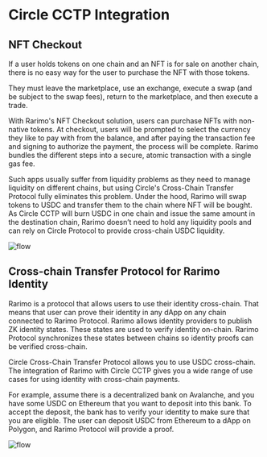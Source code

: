 # Circle CCTP Integration

## NFT Checkout

If a user holds tokens on one chain and an NFT is for sale on another chain, there is no easy way for the user to purchase the NFT with those tokens.

They must leave the marketplace, use an exchange, execute a swap (and be subject to the swap fees), return to the marketplace, and then execute a trade.

With Rarimo's NFT Checkout solution, users can purchase NFTs with non-native tokens. At checkout, users will be prompted to select the currency they like to pay with from the balance, and after paying the transaction fee and signing to authorize the payment, the process will be complete. Rarimo bundles the different steps into a secure, atomic transaction with a single gas fee.

Such apps usually suffer from liquidity problems as they need to manage liquidity on different chains, but using Circle's Cross-Chain Transfer Protocol fully eliminates this problem. Under the hood, Rarimo will swap tokens to USDC and transfer them to the chain where NFT will be bought. As Circle CCTP will burn USDC in one chain and issue the same amount in the destination chain, Rarimo doesn’t need to hold any liquidity pools and can rely on Circle Protocol to provide cross-chain USDC liquidity.

![flow](/img/USDC-NFT-Checkout.png)

## Cross-chain Transfer Protocol for Rarimo Identity

Rarimo is a protocol that allows users to use their identity cross-chain. That means that user can prove their identity in any dApp on any chain connected to Rarimo Protocol. Rarimo allows identity providers to publish ZK identity states. These states are used to verify identity on-chain. Rarimo Protocol synchronizes these states between chains so identity proofs can be verified cross-chain.

Circle Cross-Chain Transfer Protocol allows you to use USDC cross-chain. The integration of Rarimo with Circle CCTP gives you a wide range of use cases for using identity with cross-chain payments.

For example, assume there is a decentralized bank on Avalanche, and you have some USDC on Ethereum that you want to deposit into this bank. To accept the deposit, the bank has to verify your identity to make sure that you are eligible. The user can deposit USDC from Ethereum to a dApp on Polygon, and Rarimo Protocol will provide a proof.

![flow](/img/USDC-ID.png)

